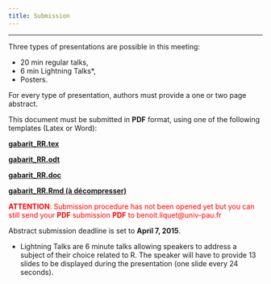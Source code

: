 ```yaml
---
title: Submission
---
```


* * *

Three types of presentations are possible in this meeting:

- 20 min regular talks,
- 6 min Lightning Talks*,
- Posters.

For every type of presentation, authors must provide a one or two page abstract. 

This document must be submitted in **PDF** format, using one of the following templates (Latex or Word):

[**gabarit_RR.tex**](https://github.com/benoit-liquet/R-conference-Anglet/blob/master/Gabarit/gabarit_RR.tex)

[**gabarit_RR.odt**](https://github.com/benoit-liquet/R-conference-Anglet/blob/master/Gabarit/gabarit_RR.odt)

[**gabarit_RR.doc**](https://github.com/benoit-liquet/R-conference-Anglet/blob/master/Gabarit/gabarit_RR.doc)

[**gabarit_RR.Rmd (à décompresser)**](https://github.com/benoit-liquet/R-conference-Anglet/blob/master/Gabarit/gabarit_RR.Rmd.zip)     

<font color="red"> **ATTENTION**: Submission procedure has not been opened yet but you can still send your **PDF** submission **PDF** to  benoit.liquet@univ-pau.fr </font>

Abstract submission deadline is set to **April 7, 2015**.


* Lightning Talks are 6 minute talks allowing speakers to address a subject of their choice related to R. The speaker will have to provide 13 slides to be displayed during the presentation (one slide every 24 seconds).

